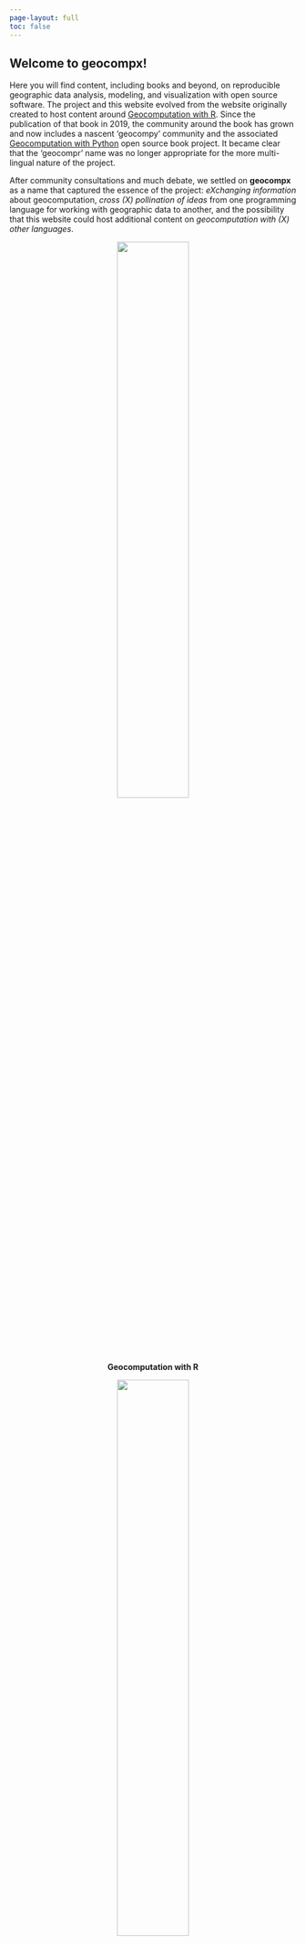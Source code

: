 ```yaml
---
page-layout: full
toc: false
---
```

## Welcome to **geocompx**!

::: {.justify}

Here you will find content, including books and beyond, on reproducible geographic data analysis, modeling, and visualization with open source software.
The project and this website evolved from the website originally created to host content around [Geocomputation with R](https://r.geocompx.org/). 
Since the publication of that book in 2019, the community around the book has grown and now includes a nascent 'geocompy' community and the associated [Geocomputation with Python](https://py.geocompx.org/) open source book project.
It became clear that the 'geocompr' name was no longer appropriate for the more multi-lingual nature of the project. 

After community consultations and much debate, we settled on **geocompx** as a name that captured the essence of the project: *eXchanging information* about geocomputation, *cross (X) pollination of ideas* from one programming language for working with geographic data to another, and the possibility that this website could host additional content on *geocomputation with (X) other languages*.

:::

::: {.grid .justify}

::: {.g-col-12 .g-col-md-6}
<center>
<a href="https://r.geocompx.org/"><img width=50% src="static/img/book_cover.jpg"/></a>

**Geocomputation with R**
</center>
:::

::: {.g-col-12 .g-col-md-6}
<center>
<a href="https://py.geocompx.org/"><img width=50% src="static/img/book_cover_py_tmp_small.png"/></a>

**Geocomputation with Python**
</center>
:::

:::